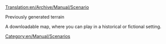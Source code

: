 [[Translation:en/Archive/Manual/Scenario]]
[[Category:en/Manual/Scenarios]]

Previously generated terrain

A downloadable map, where you can play in a historical or fictional setting.